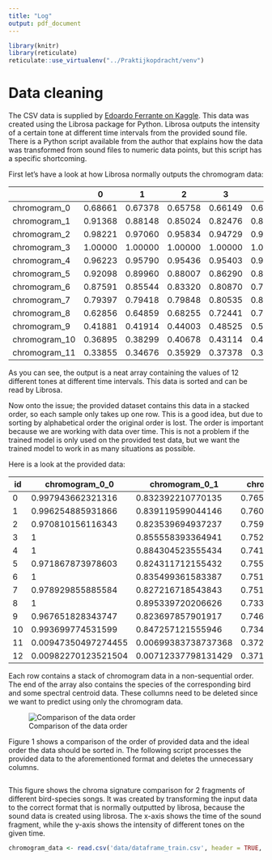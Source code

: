 ```yaml
---
title: "Log"
output: pdf_document
---
```


```r
library(knitr)
library(reticulate)
reticulate::use_virtualenv("../Praktijkopdracht/venv")
```

# Data cleaning
The CSV data is supplied by [Edoardo Ferrante on Kaggle](https://www.kaggle.com/datasets/fleanend/birds-songs-numeric-dataset).
This data was created using the Librosa package for Python. Librosa outputs the intensity of a certain tone at different time intervals from the provided sound file.
There is a Python script available from the author that explains how the data was transformed from sound files to numeric data points, but this script has a specific shortcoming.

First let's have a look at how Librosa normally outputs the chromogram data:


|               | 0       | 1       | 2       | 3       | 4       | 5       | 6       |
|---------------|---------|---------|---------|---------|---------|---------|---------|
| chromogram_0  | 0.68661 | 0.67378 | 0.65758 | 0.66149 | 0.68533 | 0.72239 | 0.76395 |
| chromogram_1  | 0.91368 | 0.88148 | 0.85024 | 0.82476 | 0.82282 | 0.83024 | 0.83908 |
| chromogram_2  | 0.98221 | 0.97060 | 0.95834 | 0.94729 | 0.94785 | 0.95189 | 0.95408 |
| chromogram_3  | 1.00000 | 1.00000 | 1.00000 | 1.00000 | 1.00000 | 1.00000 | 1.00000 |
| chromogram_4  | 0.96223 | 0.95790 | 0.95436 | 0.95403 | 0.94404 | 0.93285 | 0.91552 |
| chromogram_5  | 0.92098 | 0.89960 | 0.88007 | 0.86290 | 0.84262 | 0.82280 | 0.80381 |
| chromogram_6  | 0.87591 | 0.85544 | 0.83320 | 0.80870 | 0.78241 | 0.75819 | 0.73456 |
| chromogram_7  | 0.79397 | 0.79418 | 0.79848 | 0.80535 | 0.80741 | 0.80750 | 0.80913 |
| chromogram_8  | 0.62856 | 0.64859 | 0.68255 | 0.72441 | 0.76565 | 0.80078 | 0.82178 |
| chromogram_9  | 0.41881 | 0.41914 | 0.44003 | 0.48525 | 0.54615 | 0.61608 | 0.68581 |
| chromogram_10 | 0.36895 | 0.38299 | 0.40678 | 0.43114 | 0.45138 | 0.47237 | 0.52333 |
| chromogram_11 | 0.33855 | 0.34676 | 0.35929 | 0.37378 | 0.38602 | 0.39931 | 0.42756 |

As you can see, the output is a neat array containing the values of 12 different tones at different time intervals. This data is sorted and can be read by Librosa.

Now onto the issue; the provided dataset contains this data in a stacked order, so each sample only takes up one row.
This is a good idea, but due to sorting by alphabetical order the original order is lost. The order is important because we are working with data over time.
This is not a problem if the trained model is only used on the provided test data, but we want the trained model to work in as many situations as possible.

Here is a look at the provided data:

| id  | chromogram_0_0      | chromogram_0_1      | chromogram_0_10   | chromogram_0_11    |
|-----|---------------------|---------------------|-------------------|--------------------|
| 0   | 0.997943662321316   | 0.832392210770135   | 0.7653861625931   | 0.70427464132375   |
| 1   | 0.996254885931866   | 0.839119599044146   | 0.760416790506312 | 0.705141765139875  |
| 2   | 0.970810156116343   | 0.823539694937237   | 0.759508104372184 | 0.709057883677716  |
| 3   | 1                   | 0.855558393364941   | 0.752038009313116 | 0.710976936190937  |
| 4   | 1                   | 0.884304523555434   | 0.741884532311754 | 0.714775207828629  |
| 5   | 0.971867873978603   | 0.824311712155432   | 0.755293860709407 | 0.71448132195049   |
| 6   | 1                   | 0.835499361583387   | 0.751917158063063 | 0.717361992854453  |
| 7   | 0.978929855885584   | 0.827216718543843   | 0.751072631712318 | 0.718400862681119  |
| 8   | 1                   | 0.895339720206626   | 0.733409813021178 | 0.722747412968086  |
| 9   | 0.967651828343747   | 0.823697857901917   | 0.746005680687241 | 0.721194823494439  |
| 10  | 0.993699774531599   | 0.847257121555946   | 0.734368883301346 | 0.726420069139032  |
| 11  | 0.00947350497274455 | 0.00699383738737368 | 0.372026644035831 | 0.0516494292032762 |
| 12  | 0.00982270123521504 | 0.00712337798131429 | 0.371129653847745 | 0.051631441504244  |

Each row contains a stack of chromogram data in a non-sequential order. The end of the array also contains the species of the corresponding bird and some spectral centroid data.
These collumns need to be deleted since we want to predict using only the chromogram data.

![Comparison of the data order](figures/data_flow.png)


Figure 1 shows a comparison of the order of provided data and the ideal order the data should be sorted in.
The following script processes the provided data to the aforementioned format and deletes the unnecessary columns.

```python
```
This figure shows the chroma signature comparison for 2 fragments of different bird-species songs.
It was created by transforming the input data to the correct format that is normally outputted by librosa, because the sound data is created using librosa.
The x-axis shows the time of the sound fragment, while the y-axis shows the intensity of different tones on the given time.

```r
chromogram_data <- read.csv('data/dataframe_train.csv', header = TRUE, sep = ',')
```
